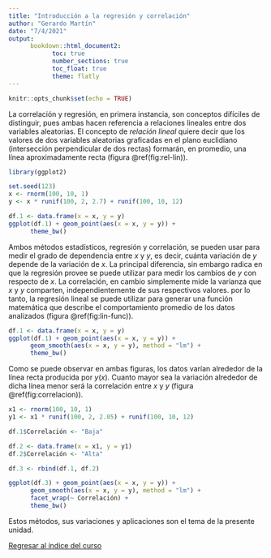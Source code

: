 ```yaml
---
title: "Introducción a la regresión y correlación"
author: "Gerardo Martín"
date: "7/4/2021"
output:
      bookdown::html_document2:
            toc: true 
            number_sections: true
            toc_float: true
            theme: flatly
---
```


```r
knitr::opts_chunk$set(echo = TRUE)
```

La correlación y regresión, en primera instancia, son conceptos difíciles de distinguir, pues ambas hacen referencia a relaciones lineales entre dos variables aleatorias. El concepto de *relación lineal* quiere decir que los valores de dos variables aleatorias graficadas en el plano euclidiano (intersección perpendicular de dos rectas) formarán, en promedio, una línea aproximadamente recta (figura \@ref(fig:rel-lin)).

```r
library(ggplot2)

set.seed(123)
x <- rnorm(100, 10, 1)
y <- x * runif(100, 2, 2.7) + runif(100, 10, 12)

df.1 <- data.frame(x = x, y = y)
ggplot(df.1) + geom_point(aes(x = x, y = y)) + 
      theme_bw()
```

Ambos métodos estadísticos, regresión y correlación, se pueden usar para medir el grado de dependencia entre $x$ y $y$, es decir, cuánta variación de $y$ depende de la variación de $x$. La principal diferencia, sin embargo radica en que la regresión provee se puede utilizar para medir los cambios de $y$ con respecto de $x$. La correlación, en cambio simplemente mide la varianza que $x$ y $y$ comparten, independientemente de sus respectivos valores. por lo tanto, la regresión lineal se puede utilizar para generar una función matemática que describe el comportamiento promedio de los datos analizados (figura \@ref(fig:lin-func)).


```r
df.1 <- data.frame(x = x, y = y)
ggplot(df.1) + geom_point(aes(x = x, y = y)) + 
      geom_smooth(aes(x = x, y = y), method = "lm") +
      theme_bw()
```

Como se puede observar en ambas figuras, los datos varían alrededor de la línea recta producida por $y(x)$. Cuanto mayor sea la variación alrededor de dicha línea menor será la correlación entre $x$ y $y$ (figura \@ref(fig:correlacion)).

```r
x1 <- rnorm(100, 10, 1)
y1 <- x1 * runif(100, 2, 2.05) + runif(100, 10, 12)

df.1$Correlación <- "Baja"

df.2 <- data.frame(x = x1, y = y1)
df.2$Correlación <- "Alta"

df.3 <- rbind(df.1, df.2)

ggplot(df.3) + geom_point(aes(x = x, y = y)) + 
      geom_smooth(aes(x = x, y = y), method = "lm") + 
      facet_wrap(~ Correlación) + 
      theme_bw()
```

Estos métodos, sus variaciones y aplicaciones son el tema de la presente unidad.

[Regresar al índice del curso](../index.html)

